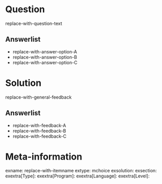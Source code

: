 Question
========
  
replace-with-question-text
  
Answerlist
----------
* replace-with-answer-option-A
* replace-with-answer-option-B
* replace-with-answer-option-C

Solution
========
  
replace-with-general-feedback

Answerlist
----------
* replace-with-feedback-A
* replace-with-feedback-B
* replace-with-feedback-C

Meta-information
================
exname: replace-with-itemname
extype: mchoice
exsolution: 
exsection: 
exextra[Type]: 
exextra[Program]: 
exextra[Language]: 
exextra[Level]: 